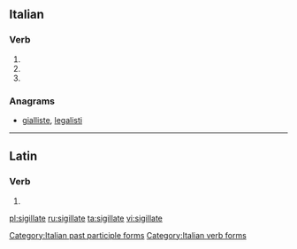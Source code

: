==Italian==

===Verb===
{{head|it}}

# {{conjugation of|sigillare||2|p|pres|ind|lang=it}}
# {{conjugation of|sigillare||2|p|imp|lang=it}}
# {{feminine plural of|sigillato|lang=it}}

===Anagrams===
* [[gialliste#Italian|gialliste]], [[legalisti#Italian|legalisti]]

[[Category:Italian past participle forms]]
[[Category:Italian verb forms]]

----

==Latin==

===Verb===
{{la-verb-form|sigillāte}}

# {{conjugation of|sigillō||2|p|pres|act|imp|lang=la}}

[[pl:sigillate]]
[[ru:sigillate]]
[[ta:sigillate]]
[[vi:sigillate]]